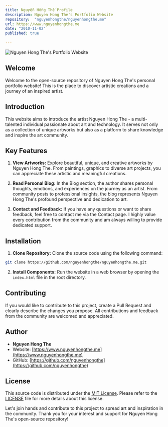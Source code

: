 ```yaml
---
title: Nguyễn Hồng Thế Profile
description: Nguyen Hong The's Portfolio Website
repository:  "nguyenhongthe/nguyenhongthe.me"
url: https://www.nguyenhongthe.me
date: "2010-11-02"
published: true
  
---
```


![Nguyen Hong The's Portfolio Website](https://raw.githubusercontent.com/nguyenhongthe/nguyenhongthe.me/main/screenshot.png)

## Welcome

Welcome to the open-source repository of Nguyen Hong The's personal portfolio website! This is the place to discover artistic creations and a journey of an inspired artist.

## Introduction

This website aims to introduce the artist Nguyen Hong The - a multi-talented individual passionate about art and technology. It serves not only as a collection of unique artworks but also as a platform to share knowledge and inspire the art community.

## Key Features

1. **View Artworks:** Explore beautiful, unique, and creative artworks by Nguyen Hong The. From paintings, graphics to diverse art projects, you can appreciate these artistic and meaningful creations.

2. **Read Personal Blog:** In the Blog section, the author shares personal thoughts, emotions, and experiences on the journey as an artist. From community posts to professional insights, the blog represents Nguyen Hong The's profound perspective and dedication to art.

3. **Contact and Feedback:** If you have any questions or want to share feedback, feel free to contact me via the Contact page. I highly value every contribution from the community and am always willing to provide dedicated support.

## Installation

1. **Clone Repository:** Clone the source code using the following command:

```bash
git clone https://github.com/nguyenhongthe/nguyenhongthe.me.git
```


2. **Install Components:** Run the website in a web browser by opening the `index.html` file in the root directory.

## Contributing

If you would like to contribute to this project, create a Pull Request and clearly describe the changes you propose. All contributions and feedback from the community are welcomed and appreciated.

## Author

- **Nguyen Hong The**
- Website: [https://www.nguyenhongthe.me](https://www.nguyenhongthe.me)
- GitHub: [https://github.com/nguyenhongthe](https://github.com/nguyenhongthe)

## License

This source code is distributed under the [MIT License](https://opensource.org/licenses/MIT). Please refer to the [LICENSE](https://github.com/nguyenhongthe/nguyenhongthe.me/blob/main/LICENSE) file for more details about this license.

Let's join hands and contribute to this project to spread art and inspiration in the community. Thank you for your interest and support for Nguyen Hong The's open-source repository!
